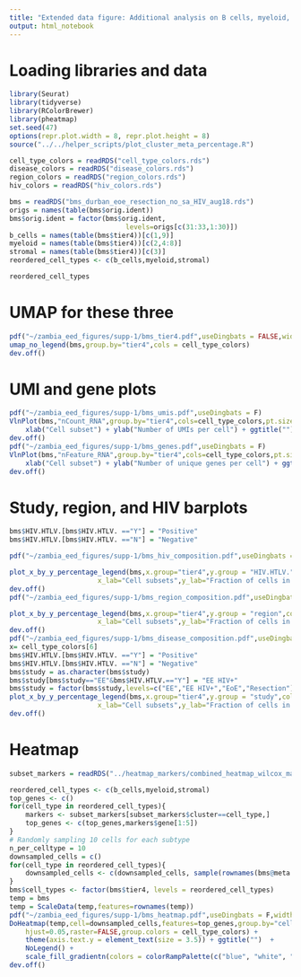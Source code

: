```yaml
---
title: "Extended data figure: Additional analysis on B cells, myeloid, and stromal"
output: html_notebook
---
```


# Loading libraries and data

```r
library(Seurat)
library(tidyverse)
library(RColorBrewer)
library(pheatmap)
set.seed(47)
options(repr.plot.width = 8, repr.plot.height = 8)
source("../../helper_scripts/plot_cluster_meta_percentage.R")
```

```r
cell_type_colors = readRDS("cell_type_colors.rds")
disease_colors = readRDS("disease_colors.rds")
region_colors = readRDS("region_colors.rds")
hiv_colors = readRDS("hiv_colors.rds")
```

```r
bms = readRDS("bms_durban_eoe_resection_no_sa_HIV_aug18.rds")
origs = names(table(bms$orig.ident))
bms$orig.ident = factor(bms$orig.ident,
                             levels=origs[c(31:33,1:30)])
b_cells = names(table(bms$tier4))[c(1,9)]
myeloid = names(table(bms$tier4))[c(2,4:8)]
stromal = names(table(bms$tier4))[c(3)]
reordered_cell_types <- c(b_cells,myeloid,stromal)
```

```r
reordered_cell_types
```

# UMAP for these three
```r
pdf("~/zambia_eed_figures/supp-1/bms_tier4.pdf",useDingbats = FALSE,width = 8,height=8)
umap_no_legend(bms,group.by="tier4",cols = cell_type_colors)
dev.off()


```

# UMI and gene plots
```r
pdf("~/zambia_eed_figures/supp-1/bms_umis.pdf",useDingbats = F)
VlnPlot(bms,"nCount_RNA",group.by="tier4",cols=cell_type_colors,pt.size=0.1)+ NoLegend() +
    xlab("Cell subset") + ylab("Number of UMIs per cell") + ggtitle("")+theme(axis.text.x=element_text(angle=60,hjust=1))
dev.off()
pdf("~/zambia_eed_figures/supp-1/bms_genes.pdf",useDingbats = F)
VlnPlot(bms,"nFeature_RNA",group.by="tier4",cols=cell_type_colors,pt.size=0.1)+ NoLegend() +
    xlab("Cell subset") + ylab("Number of unique genes per cell") + ggtitle("")+theme(axis.text.x=element_text(angle=60,hjust=1))
dev.off()
```
# Study, region, and HIV barplots
```r
bms$HIV.HTLV.[bms$HIV.HTLV. =="Y"] = "Positive"
bms$HIV.HTLV.[bms$HIV.HTLV. =="N"] = "Negative"

pdf("~/zambia_eed_figures/supp-1/bms_hiv_composition.pdf",useDingbats = F)

plot_x_by_y_percentage_legend(bms,x.group="tier4",y.group = "HIV.HTLV.",colors = hiv_colors,
                      x_lab="Cell subsets",y_lab="Fraction of cells in subset",legend_label="HIV Status")
dev.off()
pdf("~/zambia_eed_figures/supp-1/bms_region_composition.pdf",useDingbats = F)

plot_x_by_y_percentage_legend(bms,x.group="tier4",y.group = "region",colors = region_colors,
                      x_lab="Cell subsets",y_lab="Fraction of cells in subset",legend_label="Intestinal Region")
dev.off()
pdf("~/zambia_eed_figures/supp-1/bms_disease_composition.pdf",useDingbats = F)
x= cell_type_colors[6]
bms$HIV.HTLV.[bms$HIV.HTLV. =="Y"] = "Positive"
bms$HIV.HTLV.[bms$HIV.HTLV. =="N"] = "Negative"
bms$study = as.character(bms$study)
bms$study[bms$study=="EE"&bms$HIV.HTLV.=="Y"] = "EE HIV+"
bms$study = factor(bms$study,levels=c("EE","EE HIV+","EoE","Resection"))
plot_x_by_y_percentage_legend(bms,x.group="tier4",y.group = "study",colors = c(disease_colors[1],x,disease_colors[c(3,4)]),
                      x_lab="Cell subsets",y_lab="Fraction of cells in subset",legend_label="Patient Condition")
dev.off()
```




# Heatmap
```r
subset_markers = readRDS("../heatmap_markers/combined_heatmap_wilcox_markers_oct21.rds")

reordered_cell_types <- c(b_cells,myeloid,stromal)
top_genes <- c()
for(cell_type in reordered_cell_types){
    markers <- subset_markers[subset_markers$cluster==cell_type,]
    top_genes <- c(top_genes,markers$gene[1:5])
}
# Randomly sampling 10 cells for each subtype
n_per_celltype = 10
downsampled_cells = c()
for(cell_type in reordered_cell_types){
    downsampled_cells <- c(downsampled_cells, sample(rownames(bms@meta.data)[bms$tier4==cell_type],10))
}
bms$cell_types <- factor(bms$tier4, levels = reordered_cell_types)
temp = bms
temp = ScaleData(temp,features=rownames(temp))
pdf("~/zambia_eed_figures/supp-1/bms_heatmap.pdf",useDingbats = F,width=5,height=5)
DoHeatmap(temp,cell=downsampled_cells,features=top_genes,group.by="cell_types",size=1.5,angle=60,
    hjust=0.05,raster=FALSE,group.colors = cell_type_colors) + 
    theme(axis.text.y = element_text(size = 3.5)) + ggtitle("")  + 
    NoLegend() + 
    scale_fill_gradientn(colors = colorRampPalette(c("blue", "white", "red"))(256))
dev.off()
```

